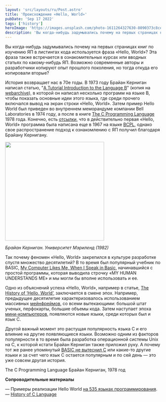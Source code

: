 ```yaml
---
layout: 'src/layouts/ru/Post.astro'
title: 'Происхождение «Hello, World»'
pubDate: 'Sep 17 2022'
tags: ['history']
heroImage: 'https://images.unsplash.com/photo-1611264327630-8090373c8cef?ixlib=rb-4.0.3&ixid=MnwxMjA3fDB8MHxwaG90by1wYWdlfHx8fGVufDB8fHx8&auto=format&fit=crop&w=1254&q=80'
description: 'Вы когда-нибудь задумывались почему на первых страницах книг по изучению ЯП в листингах кода используется фраза «Hello, World»? Эта фраза также встречается в ознакомительных курсах или вводных статьях по какому-нибудь ЯП. Возможно современные авторы и разработчики дублируют опыт прошлого поколения, но тогда откуда его копировали вторые?'
---
```



Вы когда-нибудь задумывались почему на первых страницах книг по изучению ЯП в листингах кода используется фраза «Hello, World»? Эта фраза также встречается в ознакомительных курсах или вводных статьях по какому-нибудь ЯП. Возможно современные авторы и разработчики копируют опыт прошлого поколения, но тогда откуда его копировали вторые?

История возвращает нас в 70е годы. В 1973 году Брайан Керниган написал статью, "[A Tutorial Introduction to the Language B](https://www.bell-labs.com/usr/dmr/www/btut.pdf)" (копия на [webarchive](https://web.archive.org/web/20150611114644/https://www.bell-labs.com/usr/dmr/www/btut.pdf)), в которой он написал несколько программ на языке B, чтобы показать основные идеи этого языка, где среди прочего включался вывод на экран строки «Hello, World». Затем пример Hello World был приведен во внутреннем меморандуме компании Bell Laboratories в 1974 году, а после в книге [The C Programming Language](http://cslabcms.nju.edu.cn/problem_solving/images/c/cc/The_C_Programming_Language_%282nd_Edition_Ritchie_Kernighan%29.pdf) 1978 года. Конечно, есть [отсылки](http://www.catb.org/jargon/html/B/BCPL.html), что в действительно первая «Hello, World» программа была написана еще в 1967 на языке [BCPL](https://en.wikipedia.org/wiki/BCPL), однако свое распространение подход к ознакомлению с ЯП получил благодаря Брайану Кернигану.

<Img height="320" src="/assets/posts/2022/hello-world/brian-kernighan.jpg" />

_Брайан Керниган. Университет Мэриленд (1982)_

Так почему феномен «Hello, World» закрепился в культуре разработке спустя множество десятилетий? В то время был популярный учебник по BASIC, [My Computer Likes Me, When I Speak in Basic](https://www.amazon.com/Computer-Likes-When-Speak-BASIC/dp/0918398126), начинавшийся с простой программы, которая выводила строчку «MY HUMAN UNDERSTANDS ME» и мы могли бы вполне использовать и ее.

Одно из объяснений успеха «Hello, World», например в статье, [The History of ‘Hello, World’](https://www.hackerrank.com/blog/the-history-of-hello-world/), заключается в смене эпох. Например, предыдущее десятилетие характеризовалось использованием массивных [мейнфреймов](https://ru.wikipedia.org/wiki/%D0%9C%D0%B5%D0%B9%D0%BD%D1%84%D1%80%D0%B5%D0%B9%D0%BC), со всеми вытекающими: большой штат ученых, перфокарты, большие объемы кода. Затем наступает эпоха [мини-компьютеров](https://en.wikipedia.org/wiki/Minicomputer), появляются новые языки, среди которых был и язык С.

Другой важный момент это растущая популярность языка С и его влияние на другие появляющиеся языки. Возможно одним из факторов популярности в то время была разработка операционной системы Unix на C, к которой кстати Брайан Керниган также приложил руку. А почему тот же ранее упомянутый [BASIC не вытеснил C](https://www.quora.com/Why-was-BASIC-used-instead-of-C-programming-in-the-80s) или какие-то другие языки и за счет чего язык С остается популярным и по сей день — это уже совсем другая история.

<Attachment url="http://cslabcms.nju.edu.cn/problem_solving/images/c/cc/The_C_Programming_Language_%282nd_Edition_Ritchie_Kernighan%29.pdf">
	The C Programming Language Брайан Керниган, 1978 год
</Attachment>

**Сопроводительные материалы**

— Примеры реализации Hello World [на 535 языках программирования](https://rosettacode.org/wiki/Hello_world/Text).  
— [History of C Language](https://www.scaler.com/topics/c/history-of-c-language/)
